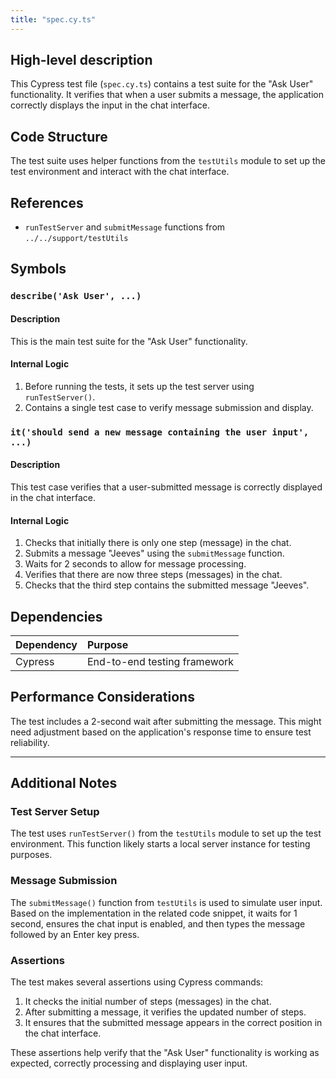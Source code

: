 ```yaml
---
title: "spec.cy.ts"
---
```


## High-level description
This Cypress test file (`spec.cy.ts`) contains a test suite for the "Ask User" functionality. It verifies that when a user submits a message, the application correctly displays the input in the chat interface.

## Code Structure
The test suite uses helper functions from the `testUtils` module to set up the test environment and interact with the chat interface.

## References
- `runTestServer` and `submitMessage` functions from `../../support/testUtils`

## Symbols

### `describe('Ask User', ...)`
#### Description
This is the main test suite for the "Ask User" functionality.

#### Internal Logic
1. Before running the tests, it sets up the test server using `runTestServer()`.
2. Contains a single test case to verify message submission and display.

### `it('should send a new message containing the user input', ...)`
#### Description
This test case verifies that a user-submitted message is correctly displayed in the chat interface.

#### Internal Logic
1. Checks that initially there is only one step (message) in the chat.
2. Submits a message "Jeeves" using the `submitMessage` function.
3. Waits for 2 seconds to allow for message processing.
4. Verifies that there are now three steps (messages) in the chat.
5. Checks that the third step contains the submitted message "Jeeves".

## Dependencies
| Dependency | Purpose |
|:-----------|:--------|
| Cypress | End-to-end testing framework |

## Performance Considerations
The test includes a 2-second wait after submitting the message. This might need adjustment based on the application's response time to ensure test reliability.

---

## Additional Notes

### Test Server Setup
The test uses `runTestServer()` from the `testUtils` module to set up the test environment. This function likely starts a local server instance for testing purposes.

### Message Submission
The `submitMessage()` function from `testUtils` is used to simulate user input. Based on the implementation in the related code snippet, it waits for 1 second, ensures the chat input is enabled, and then types the message followed by an Enter key press.

### Assertions
The test makes several assertions using Cypress commands:
1. It checks the initial number of steps (messages) in the chat.
2. After submitting a message, it verifies the updated number of steps.
3. It ensures that the submitted message appears in the correct position in the chat interface.

These assertions help verify that the "Ask User" functionality is working as expected, correctly processing and displaying user input.